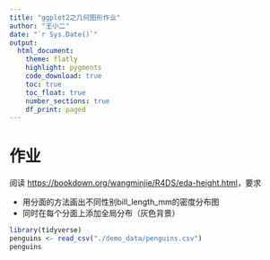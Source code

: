 ```yaml
---
title: "ggplot2之几何图形作业"
author: "王小二"
date: "`r Sys.Date()`"
output: 
  html_document:
    theme: flatly
    highlight: pygments
    code_download: true
    toc: true
    toc_float: true
    number_sections: true
    df_print: paged
---
```




# 作业

阅读 <https://bookdown.org/wangminjie/R4DS/eda-height.html>，要求

- 用分面的方法画出不同性别bill_length_mm的密度分布图
- 同时在每个分面上添加全局分布（灰色背景）

```r
library(tidyverse)
penguins <- read_csv("./demo_data/penguins.csv") 
penguins
```



